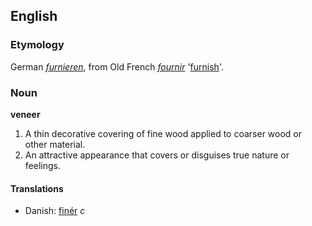 ==English==
===Etymology===
German ''[[furnieren]]'', from Old French ''[[fournir]]'' '[[furnish]]'.

===Noun===
'''veneer'''

#A thin decorative covering of fine wood applied to coarser wood or other material.
#An attractive appearance that covers or disguises true nature or feelings.

====Translations====
*Danish: [[finér]] ''c''
